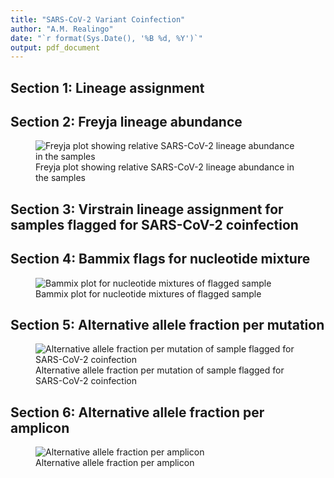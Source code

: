 ```yaml
---
title: "SARS-CoV-2 Variant Coinfection"
author: "A.M. Realingo"
date: "`r format(Sys.Date(), '%B %d, %Y')`"
output: pdf_document
---
```

## Section 1: Lineage assignment


## Section 2: Freyja lineage abundance

  ![Freyja plot showing relative SARS-CoV-2 lineage abundance in the samples](`r params$freyja_plot`)

## Section 3: Virstrain lineage assignment for samples flagged for SARS-CoV-2 coinfection

## Section 4: Bammix flags for nucleotide mixture

  ![Bammix plot for nucleotide mixtures of flagged sample](`r params$bammix_plot`)

## Section 5: Alternative allele fraction per mutation

  ![Alternative allele fraction per mutation of sample flagged for SARS-CoV-2 coinfection](`r params$aafplot_mut`)

## Section 6: Alternative allele fraction per amplicon

  ![Alternative allele fraction per amplicon](`r params$aafplot_amp`)
